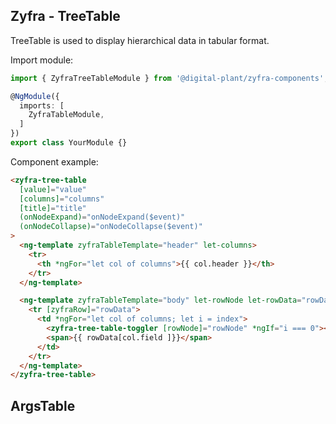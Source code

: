 
## Zyfra - TreeTable

<Description of={ZyfraTreeTableComponent}>TreeTable is used to display hierarchical data in tabular format.</Description>

Import module:

```typescript
import { ZyfraTreeTableModule } from '@digital-plant/zyfra-components';

@NgModule({
  imports: [
    ZyfraTableModule,
  ]
})
export class YourModule {}
```

Component example:

```html
<zyfra-tree-table
  [value]="value"
  [columns]="columns"
  [title]="title"
  (onNodeExpand)="onNodeExpand($event)"
  (onNodeCollapse)="onNodeCollapse($event)"
>
  <ng-template zyfraTableTemplate="header" let-columns>
    <tr>
      <th *ngFor="let col of columns">{{ col.header }}</th>
    </tr>
  </ng-template>

  <ng-template zyfraTableTemplate="body" let-rowNode let-rowData="rowData" let-columns="columns">
    <tr [zyfraRow]="rowData">
      <td *ngFor="let col of columns; let i = index">
        <zyfra-tree-table-toggler [rowNode]="rowNode" *ngIf="i === 0"></zyfra-tree-table-toggler>
        <span>{{ rowData[col.field ]}}</span>
      </td>
    </tr>
  </ng-template>
</zyfra-tree-table>
```

## ArgsTable

<ArgsTable of={ZyfraTreeTableComponent} />
